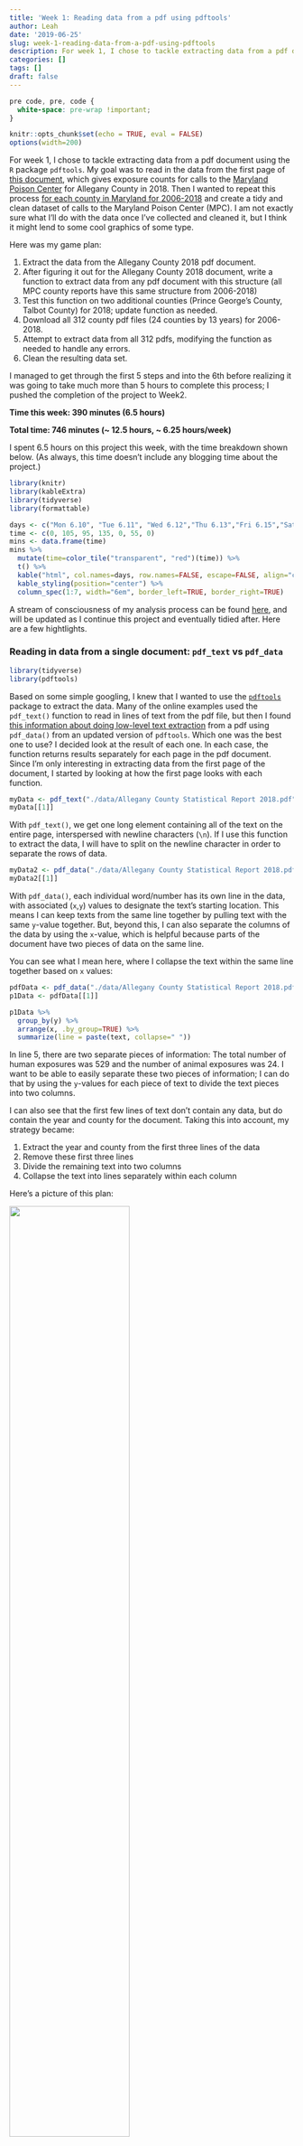 ```yaml
---
title: 'Week 1: Reading data from a pdf using pdftools'
author: Leah
date: '2019-06-25'
slug: week-1-reading-data-from-a-pdf-using-pdftools
description: For week 1, I chose to tackle extracting data from a pdf document using the `R` package `pdftools`.  My goal was to read in the data from the first page of documents which give exposure counts for calls to the Maryland Poison Center for Maryland counties over 2006-2018 and create a tidy and clean dataset of calls to the Maryland Poison Center (MPC).
categories: []
tags: []
draft: false
---
```


```css
pre code, pre, code {
  white-space: pre-wrap !important;
}
```

```r
knitr::opts_chunk$set(echo = TRUE, eval = FALSE)
options(width=200)
```

For week 1, I chose to tackle extracting data from a pdf document using the `R` package `pdftools`.  My goal was to read in the data from the first page of [this document](https://www.mdpoison.com/media/SOP/mdpoisoncom/factsandreports/reports/countypdf2018/Allegany%20County%20Statistical%20Report%202018.pdf), which gives exposure counts for calls to the [Maryland Poison Center](https://www.mdpoison.com/) for Allegany County in 2018. Then I wanted to repeat this process [for each county in Maryland for 2006-2018](https://www.mdpoison.com/factsandreports/) and create a tidy and clean dataset of calls to the Maryland Poison Center (MPC).  I am not exactly sure what I'll do with the data once I've collected and cleaned it, but I think it might lend to some cool graphics of some type.

Here was my game plan:

(1) Extract the data from the Allegany County 2018 pdf document.
(2) After figuring it out for the Allegany County 2018 document, write a function to extract data from any pdf document with this structure (all MPC county reports have this same structure from 2006-2018)
(3) Test this function on two additional counties (Prince George's County, Talbot County) for 2018; update function as needed.
(4) Download all 312 county pdf files (24 counties by 13 years) for 2006-2018.
(5) Attempt to extract data from all 312 pdfs, modifying the function as needed to handle any errors.
(6) Clean the resulting data set.

I managed to get through the first 5 steps and into the 6th before realizing it was going to take much more than 5 hours to complete this process; I pushed the completion of the project to Week2.

**Time this week: 390 minutes (6.5 hours)**

**Total time: 746 minutes (~ 12.5 hours, ~ 6.25 hours/week)**

I spent 6.5 hours on this project this week, with the time breakdown shown below.  (As always, this time doesn't include any blogging time about the project.)

```r
library(knitr)
library(kableExtra)
library(tidyverse)
library(formattable)

days <- c("Mon 6.10", "Tue 6.11", "Wed 6.12","Thu 6.13","Fri 6.15","Sat 6.15","Sun 6.16")
time <- c(0, 105, 95, 135, 0, 55, 0)
mins <- data.frame(time)
mins %>% 
  mutate(time=color_tile("transparent", "red")(time)) %>%
  t() %>%
  kable("html", col.names=days, row.names=FALSE, escape=FALSE, align="c") %>%
  kable_styling(position="center") %>%
  column_spec(1:7, width="6em", border_left=TRUE, border_right=TRUE)
```

A stream of consciousness of my analysis process can be found [here](https://github.com/lrjager/maryland-poison-center-data/blob/master/mpc-data.Rmd), and will be updated as I continue this project and eventually tidied after.  Here are a few hightlights.

### Reading in data from a single document: `pdf_text` vs `pdf_data`

```r
library(tidyverse)
library(pdftools)
```

Based on some simple googling, I knew that I wanted to use the [`pdftools`](https://docs.ropensci.org/pdftools/) package to extract the data.  Many of the online examples used the `pdf_text()` function to read in lines of text from the pdf file, but then I found [this information about doing low-level text extraction](https://ropensci.org/technotes/2018/12/14/pdftools-20/) from a pdf using `pdf_data()` from an updated version of `pdftools`.  Which one was the best one to use?  I decided look at the result of each one.  In each case, the function returns results separately for each page in the pdf document.  Since I'm only interesting in extracting data from the first page of the document, I started by looking at how the first page looks with each function.
```r
myData <- pdf_text("./data/Allegany County Statistical Report 2018.pdf")
myData[[1]]
```

With `pdf_text()`, we get one long element containing all of the text on the entire page, interspersed with newline characters (`\n`).  If I use this function to extract the data, I will have to split on the newline character in order to separate the rows of data.

```r
myData2 <- pdf_data("./data/Allegany County Statistical Report 2018.pdf")
myData2[[1]]
```

With `pdf_data()`, each individual word/number has its own line in the data, with associated (`x`,`y`) values to designate the text's starting location.  This means I can keep texts from the same line together by pulling text with the same `y`-value together.  But, beyond this, I can also separate the columns of the data by using the `x`-value, which is helpful because parts of the document have two pieces of data on the same line.  

You can see what I mean here, where  I collapse the text within the same line together based on `x` values:
```r
pdfData <- pdf_data("./data/Allegany County Statistical Report 2018.pdf")
p1Data <- pdfData[[1]]

p1Data %>% 
  group_by(y) %>% 
  arrange(x, .by_group=TRUE) %>%
  summarize(line = paste(text, collapse=" "))
```

In line 5, there are two separate pieces of information: The total number of human exposures was 529 and the number of animal exposures was 24.  I want to be able to easily separate these two pieces of information;  I can do that by using the `y`-values for each piece of text to divide the text pieces into two columns.  

I can also see that the first few lines of text don't contain any data, but do contain the year and county for the document.  Taking this into account, my strategy became:

(1) Extract the year and county from the first three lines of the data
(2) Remove these first three lines
(3) Divide the remaining text into two columns
(4) Collapse the text into lines separately within each column

Here's a picture of this plan:

![](/posts/2019-06-17-week-1-reading-data-from-a-pdf-using-pdftools_files/MPC_dissection.png){width=65%}

First, I extract the year and county by ordering the data by the `y` and `x` values and then selecting the relevant pieces:

```r
orderedData <- p1Data %>% arrange(y,x)
orderedData
year <- orderedData$text[1]
county <- paste(orderedData$text[4:5],collapse=" ")
county = gsub(",","",county)

county; year
```

Next, I remove these first three header rows and then split into two columns.  To do this, I see that the first three rows of data end at `y=159` and the fourth row starts at `y=187`, so I can filter on `y > 160` to remove these rows.
```r
p1Data %>% group_by(y) %>% summarize(n=n())

p1Data <- p1Data %>% filter(y > 160)
```

Now I can split the data into two groups by columns.  To find where the column break is, I look at the `x` values for the text `7` (from the first column) and the text `Animal` (from the second column)
```r
p1Data %>% filter(text=="7" | text=="Animal")
```

I can see that the end of the first column is at `x=258` and the start of the second column is at `x=298`, so I can split the columns by `x < 260` and designate these two columns with a new `column` variable:
```r
p1Data <- p1Data %>%
  mutate(column=ifelse(x < 260, "Left", "Right"))
```

Finally, I can collapse lines within a column by first grouping by `column`, then grouping by `y` and collapsing across `x`:

```r
lineData <- p1Data %>% 
  group_by(column,y) %>% 
  arrange(x, .by_group=TRUE) %>%
  summarize(line = paste(text, collapse=" "))

lineData
```

Now I don't actually want to collapse across all text in a row, because the last text value is the count of observations in that category.  So I want to keep the last text piece as the variable's `value` and then use the previous pieces to make up the variable's `name`.  Once I label these pieces appropriately, I can collapse across the values of the variable's name to get both the `variable` itself and the `count` for that variable.  

```r
groupedData <- p1Data %>% 
  group_by(column,y) %>% 
  arrange(x, .by_group=TRUE) %>%
  mutate(type = ifelse(x==max(x), "value", "name"))

groupedData

countData <- groupedData %>% 
  group_by(column, y) %>%
  arrange(x, .by_group=TRUE) %>%
  summarize(variable = paste(text[type=="name"], collapse=" "), count=text[type=="value"])

countData
```

Finally, I see there are some lines that are just text and not variables/counts, like "Types of Calls", so I just remove them:
```r
countData <- countData %>% filter(count != "Calls", count!="exposure", count!="Site", count!="Outcome")
```

And then pull the variables/counts together into a data frame:
```r
myRow <- as.data.frame(t(as.numeric(countData$count)))
names(myRow) <- countData$variable
myRow$Year <- year
myRow$County <- county
```

### Testing my process on two additional documents

At this point, based on what I had done so far, I created a function that takes a pdf document and returns a data frame with a row of data for that pdf.  I then tested this function of two additional documents, for Prince George's (PG) County 2018 and Talbot County 2018.  My function failed for both of these new documents because:

* The [pdf document for Prince George's County](https://www.mdpoison.com/media/SOP/mdpoisoncom/factsandreports/reports/countypdf2018/Prince%20Georges%20County%20Statistical%20Report%202018.pdf) has an additional note at the top that reads "NOTE: This report reflects only the calls to the Maryland Poison Center from Prince Georges County. For complete statistics regarding Prince Georges County, statistics from the National Capitol Poison Center should also be consulted." This is true for all years of data for PG County and also for Montgomery County.  This throws off the removal of the top portion of the document, which I've set to be just the first 3 lines of data. 
* [For Talbot County](https://www.mdpoison.com/media/SOP/mdpoisoncom/factsandreports/reports/countypdf2018/Talbot%20County%20Statistical%20Report%202018.pdf), the text is shifted slightly down on the page so that the initial three lines end at the point `y = 164` (not `y = 159` like for my original Allegany County document).  This also throws off the removal of the top portion of the document.
* The county name for PG County has three words ("Prince Georges County"), not two like the original document ("Allegany County"), which is problematic for how I select the county name.  There are many other Maryland counties with three words as well. 

My solution for the first two issues was to not hard code a cut at `y > 160` to remove the top portion of the document and instead to cut after the 3rd line (whatever `y`-value that line may have) for all counties except for PG and Montgomery, which I will cut after the 6th line.  I can do this with the following code:
```r
if (county=="Prince Georges County" | county=="Montgomery County") {
  y.cut <- p1Data %>% group_by(y) %>% arrange(y) %>% summarize(n=n()) %>%
    slice(6) %>% select(y) %>% as.numeric()
  p1Data <- p1Data %>% filter(y > y.cut + 1)
} else {
  y.cut <- p1Data %>% group_by(y) %>% arrange(y) %>% summarize(n=n()) %>%
    slice(3) %>% select(y) %>% as.numeric()
  p1Data <- p1Data %>% filter(y > y.cut + 1)
}
```

My solution for the last issue was to just collapse the whole line to get the county name, since this will work regardless of the number of words that make up the county name.  This means that I will have "Allegany County, MD" instead of just "Allegany County", but this is fine with me.  Here's the new code to extract county/year:

```r
year <- p1Data %>% arrange(y,x) %>% slice(1) %>% select(text) %>% as.numeric()

county <- p1Data %>% group_by(y) %>%
  arrange(x, .by_group=TRUE) %>% 
  summarize(line = paste(text, collapse=" ")) %>%
  slice(2) %>% select(line) %>% as.character()
```

### Downloading all pdf documents

With my function working on three of the files, it was time to download all of the pdf documents from the web.  This was straightforward, since all of the URLs have the same format, except for those from 2016, which I could easily account for separately.

First I set up the counties and years I wanted:
```r
countyNames <- c("Allegany County", "Anne Arundel County", "Baltimore City", "Baltimore County", "Calvert County", "Caroline County", "Carroll County", "Cecil County", "Charles County", "Dorchester County", "Frederick County", "Garrett County", "Harford County", "Howard County", "Kent County", "Montgomery County", "Prince Georges County", "Queen Annes County", "Somerset County", "St Marys County", "Talbot County", "Washington County", "Wicomico County", "Worcester County")

years <- 2006:2018
```

Then I created a link for each county/year combination as well as a file name where the downloaded file would be stored:
```r
links <- NULL
files <- NULL
for (i in years) {
  for (j in countyNames) {
    countyNameForLink <- paste(unlist(strsplit(j, " ")), collapse="%20")
    if (i != 2016) {
      tempLink <- paste0("https://www.mdpoison.com/media/SOP/mdpoisoncom/factsandreports/reports/countypdf",i,"/",countyNameForLink,"%20Statistical%20Report%20",i,".pdf")} else {
      tempLink <- paste0("https://www.mdpoison.com/media/SOP/mdpoisoncom/factsandreports/reports/county-pdf-",i,"/",countyNameForLink,"%20Statistical%20Report%20",i,".pdf")}
    tempFile <- paste0(j," Statistical Report ", i,".pdf")
    links <- c(links, tempLink)
    files <- c(files, tempFile)
  }
}
```

After testing, I was able to download and save them all at once:
```r
length(links)
for (i in 1:length(links)) {
  download.file(links[i], paste0("./data/",files[i]))
}
```

### Processing all pdf documents with data extraction function

With the documents downloaded, I was hopeful it would be a simple matter to run each pdf document through my function (`pdfMPC.page1()`) and then bind the data from each document together.  The code below will do this; note that the `options(warn=2)` function allows the warnings to be shown in the middle of the `for` loop instead of all at the end.
```r
d1 <- pdfMPC.page1(paste0("./data/",files[1]))
myData <- d1

options(warn=2)
for (i in 2:length(files)) {
  di <- pdfMPC.page1(paste0("./data/",files[i]))
  myData <- bind_rows(myData,di)
  print(i)
}
```

Of course, it didn't work perfectly the first time!  Instead there were various warnings/errors that had to be addressed for particular files.  In particular, I had to update my function to deal with:

(1) Removing commas from counts, for example changing 5,321 to 5321. ([Baltimore County 2006](https://www.mdpoison.com/media/SOP/mdpoisoncom/factsandreports/reports/countypdf2006/Baltimore%20County%20Statistical%20Report%202006.pdf) and others)
(2) Accounting for blank counts where the row had a name but not a value; I set these counts to 0. ([Somerset County 2006](https://www.mdpoison.com/media/SOP/mdpoisoncom/factsandreports/reports/countypdf2006/Somerset%20County%20Statistical%20Report%202006.pdf) and others)
(3) Removing "Maryland Poison Center" printed across the bottom of page 1 for come counties/years. ([Cecil County 2007](https://www.mdpoison.com/media/SOP/mdpoisoncom/factsandreports/reports/countypdf2007/Cecil%20County%20Statistical%20Report%202007.pdf) and others)
(4) Handling apostrophes in two county names that caused one line of code to be recognized as two, meaning the header needed to be removed after 4 lines instead of 3. ([Queen Anne's County 2011](https://www.mdpoison.com/media/SOP/mdpoisoncom/factsandreports/reports/countypdf2011/Queen%20Annes%20County%20Statistical%20Report%202011.pdf), [St Mary's County 2011](https://www.mdpoison.com/media/SOP/mdpoisoncom/factsandreports/reports/countypdf2011/St%20Marys%20County%20Statistical%20Report%202011.pdf) and other years)

After making these modifications, I was finally left with a function that would work for all 312 of the pdf files!

```r
pdfMPC.page1 <- function(pdf.file) {
  require(dplyr)
  require(pdftools)
 
# read in the pdf document; select the first page 
pdfData <- pdf_data(pdf.file)
p1Data <- pdfData[[1]]

# get the year and country from the header
year <- p1Data %>% arrange(y,x) %>% slice(1) %>% select(text) %>% as.numeric()

county <- p1Data %>% group_by(y) %>%
  arrange(x, .by_group=TRUE) %>% 
  summarize(line = paste(text, collapse=" ")) %>%
  slice(2) %>% select(line) %>% as.character()

# remove the header 
# the first 3 lines for most, the first 6 lines for PG and M counties
if (county=="Prince Georges County, MD" | county=="Montgomery County, MD") {
  y.cut <- p1Data %>% group_by(y) %>% arrange(y) %>% summarize(n=n()) %>%
    slice(6) %>% select(y) %>% as.numeric()
  p1Data <- p1Data %>% filter(y > y.cut + 1)
} else {
  if (county=="Queen Anne’s" | county=="St. Mary’s") {
      y.cut <- p1Data %>% group_by(y) %>% arrange(y) %>% summarize(n=n()) %>%
    slice(4) %>% select(y) %>% as.numeric()
  p1Data <- p1Data %>% filter(y > y.cut + 1)
  county <- paste0(county," County, MD")
  } else {
    y.cut <- p1Data %>% group_by(y) %>% arrange(y) %>%
      summarize(n=n()) %>%
      slice(3) %>% select(y) %>% as.numeric()
    p1Data <- p1Data %>% filter(y > y.cut + 1)
  }
}

# create the column variable (Left/Right)
p1Data <- p1Data %>%
  mutate(column=ifelse(x < 265, "Left", "Right"))

# group the data by column and height on the page
# keep the last entry of that column/height as the value
# assign the remaining entries for that column/height the name
groupedData <- p1Data %>% 
  group_by(column,y) %>% 
  arrange(x, .by_group=TRUE) %>%
  mutate(type = ifelse(x==max(x) & x==min(x), "name", ifelse(x==max(x), "value", "name")))

# collapse the entries for name together to create the variable name
# keep the value as the count
countData <- groupedData %>% 
  group_by(column, y) %>%
  arrange(x, .by_group=TRUE) %>%
  summarize(variable = paste(text[type=="name"], collapse=" "), count=ifelse(is_empty(text[type=="value"])==FALSE, text[type=="value"],"0"))

# remove the rows that aren't variables/counts
countData <- countData %>% filter(count != "Calls", count!="exposure", count!="Site", count!="Outcome", count!="Center", variable!="Maryland")

# create the data frame for this county/date
myRow <- as.data.frame(t(as.numeric(gsub(",","",countData$count))))
names(myRow) <- countData$variable
myRow$Year <- year
myRow$County <- county

return(myRow)
}
```

Althought I now had a data frame with 312 rows, one for each county/year combination, there was still much work to be done in the form of data cleaning.  This was the project for Week 2!

[*How did I discover this data in the first place?*  I've thankfully never had to call MPC for my children, but did call them late one night when, in the sleep-deprived state of having a newborn, I accidently took two Claritin instead of one and then panicked because I didn't know if I should still nurse my child.  A very kind pharmacist allayed my fears and pointed me to parental references on their website, and that's when I discovered all this county-level data tied up in pdf files.  I had always intended to try to do something with this data, and now I finally am.]